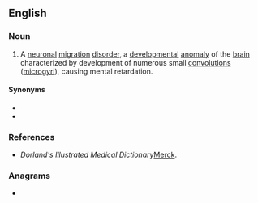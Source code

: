==English==

===Noun===
{{en-noun|-}}

# {{lb|en|pathology}} A [[neuronal]] [[migration]] [[disorder]], a [[developmental]] [[anomaly]] of the [[brain]] characterized by development of numerous small [[convolutions]] ([[microgyri]]), causing mental retardation.

====Synonyms====
* {{l|en|polygyria}}
* {{l|en|microgyria}}

===References===
* ''Dorland's Illustrated Medical Dictionary''[http://www.mercksource.com/pp/us/cns/cns_hl_dorlands.jspzQzpgzEzzSzppdocszSzuszSzcommonzSzdorlandszSzdorlandzSzdmd_p_28zPzhtm#12657040 Merck].

===Anagrams===
* {{l|en|polymicrogyria}}